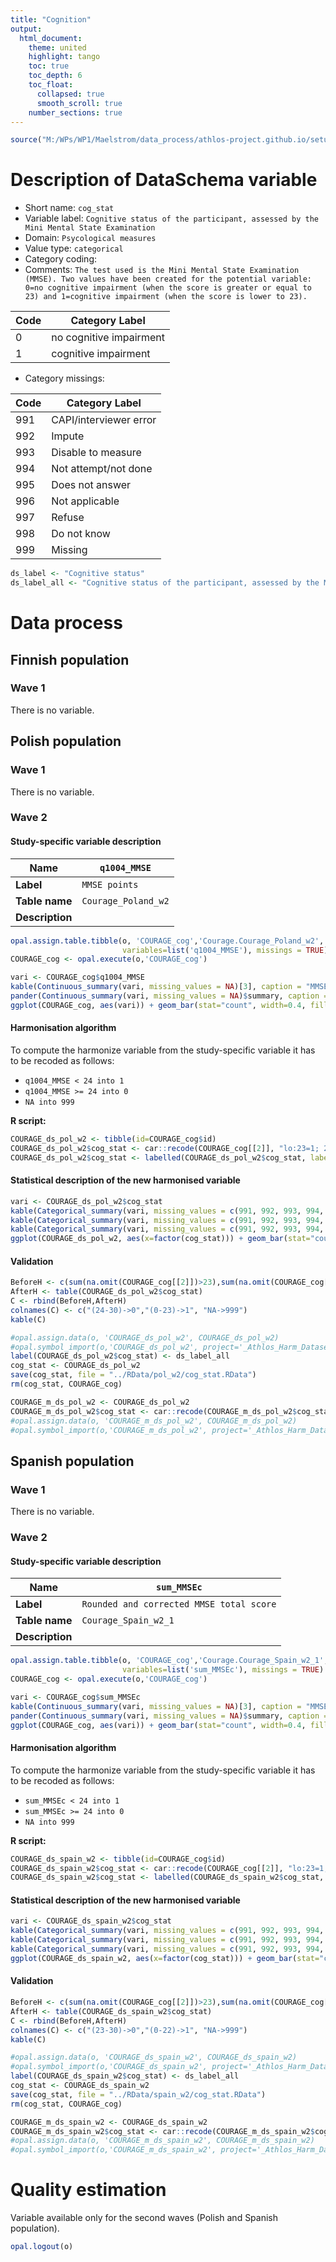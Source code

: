 ```yaml
---
title: "Cognition"
output: 
  html_document:
    theme: united
    highlight: tango
    toc: true
    toc_depth: 6
    toc_float:
      collapsed: true
      smooth_scroll: true
    number_sections: true
---
```


<!-- ########################################################## --> 

<!-- # Installation, loading packages -->
<!-- **R script:** -->



```r
source("M:/WPs/WP1/Maelstrom/data_process/athlos-project.github.io/setup_laia.r")
```

<!-- ########################################################## --> 

# Description of DataSchema variable 

* Short name: `cog_stat`
* Variable label: `Cognitive status of the participant, assessed by the Mini Mental State Examination`
* Domain: `Psycological measures`
* Value type: `categorical`
* Category coding:
* Comments: `The test used is the Mini Mental State Examination (MMSE). Two values have been created for the potential variable: 0=no cognitive impairment (when the score is greater or equal to 23) and 1=cognitive impairment (when the score is lower to 23).`

**Code** | **Category Label**
-------- | ------------------------
0        | no cognitive impairment
1        | cognitive impairment

* Category missings: 

**Code** | **Category Label**
----| ------------------
991 | CAPI/interviewer error
992 | Impute
993 | Disable to measure
994 | Not attempt/not done
995 | Does not answer
996 | Not applicable
997 | Refuse
998 | Do not know
999 | Missing


```r
ds_label <- "Cognitive status"
ds_label_all <- "Cognitive status of the participant, assessed by the Mini Mental State Examination"
```


<!-- ########################################################## --> 

# Data process

## Finnish population

### Wave 1 

There is no variable. 




## Polish population

### Wave 1 

There is no variable. 





### Wave 2 

#### Study-specific variable description

| **Name** | `q1004_MMSE`|
|-|-|
| **Label** | `MMSE points`|
| **Table name** | `Courage_Poland_w2` |
| **Description** |  |

```r
opal.assign.table.tibble(o, 'COURAGE_cog','Courage.Courage_Poland_w2',
                         variables=list('q1004_MMSE'), missings = TRUE)
COURAGE_cog <- opal.execute(o,'COURAGE_cog')
```

```r
vari <- COURAGE_cog$q1004_MMSE
kable(Continuous_summary(vari, missing_values = NA)[3], caption = "MMSE points") 
pander(Continuous_summary(vari, missing_values = NA)$summary, caption = "Summary")
ggplot(COURAGE_cog, aes(vari)) + geom_bar(stat="count", width=0.4, fill="steelblue") + xlab(ds_label) + ylab("Frequency")
```

#### Harmonisation algorithm
To compute the harmonize variable from the study-specific variable it has to be recoded as follows:

* `q1004_MMSE < 24 into 1` 
* `q1004_MMSE >= 24 into 0`
* `NA into 999`

**R script:**
```r
COURAGE_ds_pol_w2 <- tibble(id=COURAGE_cog$id)
COURAGE_ds_pol_w2$cog_stat <- car::recode(COURAGE_cog[[2]], "lo:23=1; 24:900=0; NA=999")
COURAGE_ds_pol_w2$cog_stat <- labelled(COURAGE_ds_pol_w2$cog_stat, labels = c("no cognitive impairment"=0, "cognitive impairment"=1,  "Missing"=999, "Do not know"=998, "Refuse"=997, "Not applicable"=996, "Does not answer"=995,  "Not attempt not done"=994, "Disable to measure"=993, "Impute"=992, "CAPI interviewer error"=991))
```

#### Statistical description of the new harmonised variable
```r
vari <- COURAGE_ds_pol_w2$cog_stat
kable(Categorical_summary(vari, missing_values = c(991, 992, 993, 994, 995, 996, 997, 998, 999))[3], caption = ds_label) 
kable(Categorical_summary(vari, missing_values = c(991, 992, 993, 994, 995, 996, 997, 998, 999))[1], caption = "Category")
kable(Categorical_summary(vari, missing_values = c(991, 992, 993, 994, 995, 996, 997, 998, 999))[2], caption = "Type of missing")
ggplot(COURAGE_ds_pol_w2, aes(x=factor(cog_stat))) + geom_bar(stat="count", width=0.4, fill="steelblue") + xlab(ds_label) + ylab("Frequency")
```

#### Validation
```r
BeforeH <- c(sum(na.omit(COURAGE_cog[[2]])>23),sum(na.omit(COURAGE_cog[[2]])<=23), sum(is.na(COURAGE_cog[[2]])))
AfterH <- table(COURAGE_ds_pol_w2$cog_stat)
C <- rbind(BeforeH,AfterH)
colnames(C) <- c("(24-30)->0","(0-23)->1", "NA->999")
kable(C)
```

 
 

 
```r
#opal.assign.data(o, 'COURAGE_ds_pol_w2', COURAGE_ds_pol_w2)
#opal.symbol_import(o,'COURAGE_ds_pol_w2', project='_Athlos_Harm_Dataset')
label(COURAGE_ds_pol_w2$cog_stat) <- ds_label_all
cog_stat <- COURAGE_ds_pol_w2
save(cog_stat, file = "../RData/pol_w2/cog_stat.RData")
rm(cog_stat, COURAGE_cog)

COURAGE_m_ds_pol_w2 <- COURAGE_ds_pol_w2
COURAGE_m_ds_pol_w2$cog_stat <- car::recode(COURAGE_m_ds_pol_w2$cog_stat, "c(991, 992, 993, 994, 995, 996, 997,998, 999)=NA")
#opal.assign.data(o, 'COURAGE_m_ds_pol_w2', COURAGE_m_ds_pol_w2)
#opal.symbol_import(o,'COURAGE_m_ds_pol_w2', project='_Athlos_Harm_Dataset')
```






## Spanish population

### Wave 1 

There is no variable. 




### Wave 2 

#### Study-specific variable description

| **Name** | `sum_MMSEc`|
|-|-|
| **Label** | `Rounded and corrected MMSE total score`|
| **Table name** | `Courage_Spain_w2_1` |
| **Description** |  |

```r
opal.assign.table.tibble(o, 'COURAGE_cog','Courage.Courage_Spain_w2_1',
                         variables=list('sum_MMSEc'), missings = TRUE)
COURAGE_cog <- opal.execute(o,'COURAGE_cog')
```

```r
vari <- COURAGE_cog$sum_MMSEc
kable(Continuous_summary(vari, missing_values = NA)[3], caption = "MMSE points") 
pander(Continuous_summary(vari, missing_values = NA)$summary, caption = "Summary")
ggplot(COURAGE_cog, aes(vari)) + geom_bar(stat="count", width=0.4, fill="steelblue") + xlab(ds_label) + ylab("Frequency")
```

#### Harmonisation algorithm
To compute the harmonize variable from the study-specific variable it has to be recoded as follows:

* `sum_MMSEc < 24 into 1` 
* `sum_MMSEc >= 24 into 0`
* `NA into 999`

**R script:**

```r
COURAGE_ds_spain_w2 <- tibble(id=COURAGE_cog$id)
COURAGE_ds_spain_w2$cog_stat <- car::recode(COURAGE_cog[[2]], "lo:23=1; 24:900=0; NA=999")
COURAGE_ds_spain_w2$cog_stat <- labelled(COURAGE_ds_spain_w2$cog_stat, labels = c("no cognitive impairment"=0, "cognitive impairment"=1,  "Missing"=999, "Do not know"=998, "Refuse"=997, "Not applicable"=996, "Does not answer"=995,  "Not attempt not done"=994, "Disable to measure"=993, "Impute"=992, "CAPI interviewer error"=991))
```

#### Statistical description of the new harmonised variable
```r
vari <- COURAGE_ds_spain_w2$cog_stat
kable(Categorical_summary(vari, missing_values = c(991, 992, 993, 994, 995, 996, 997, 998, 999))[3], caption = ds_label) 
kable(Categorical_summary(vari, missing_values = c(991, 992, 993, 994, 995, 996, 997, 998, 999))[1], caption = "Category")
kable(Categorical_summary(vari, missing_values = c(991, 992, 993, 994, 995, 996, 997, 998, 999))[2], caption = "Type of missing")
ggplot(COURAGE_ds_spain_w2, aes(x=factor(cog_stat))) + geom_bar(stat="count", width=0.4, fill="steelblue") + xlab(ds_label) + ylab("Frequency")
```

#### Validation
```r
BeforeH <- c(sum(na.omit(COURAGE_cog[[2]])>23),sum(na.omit(COURAGE_cog[[2]])<=23), sum(is.na(COURAGE_cog[[2]])))
AfterH <- table(COURAGE_ds_spain_w2$cog_stat)
C <- rbind(BeforeH,AfterH)
colnames(C) <- c("(23-30)->0","(0-22)->1", "NA->999")
kable(C)
```

 
 

 
```r
#opal.assign.data(o, 'COURAGE_ds_spain_w2', COURAGE_ds_spain_w2)
#opal.symbol_import(o,'COURAGE_ds_spain_w2', project='_Athlos_Harm_Dataset')
label(COURAGE_ds_spain_w2$cog_stat) <- ds_label_all
cog_stat <- COURAGE_ds_spain_w2
save(cog_stat, file = "../RData/spain_w2/cog_stat.RData")
rm(cog_stat, COURAGE_cog)

COURAGE_m_ds_spain_w2 <- COURAGE_ds_spain_w2
COURAGE_m_ds_spain_w2$cog_stat <- car::recode(COURAGE_m_ds_spain_w2$cog_stat, "c(991, 992, 993, 994, 995, 996, 997,998, 999)=NA")
#opal.assign.data(o, 'COURAGE_m_ds_spain_w2', COURAGE_m_ds_spain_w2)
#opal.symbol_import(o,'COURAGE_m_ds_spain_w2', project='_Athlos_Harm_Dataset')
```



# Quality estimation


Variable available only for the second waves (Polish and Spanish population).


```r
opal.logout(o)
```


